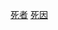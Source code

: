 {{Catnav|頁面分類|人类社会|人物|逝世}}
{{Catnav|頁面分類|人类社会|人物|特殊人物}}
{{Catnav|頁面分類|人物|逝世}}
{{Catnav|頁面分類|人物|特殊人物}}
{{Commonscat|Dead people by manner of death}}

[[Category:死者|]]
[[Category:死因|]]